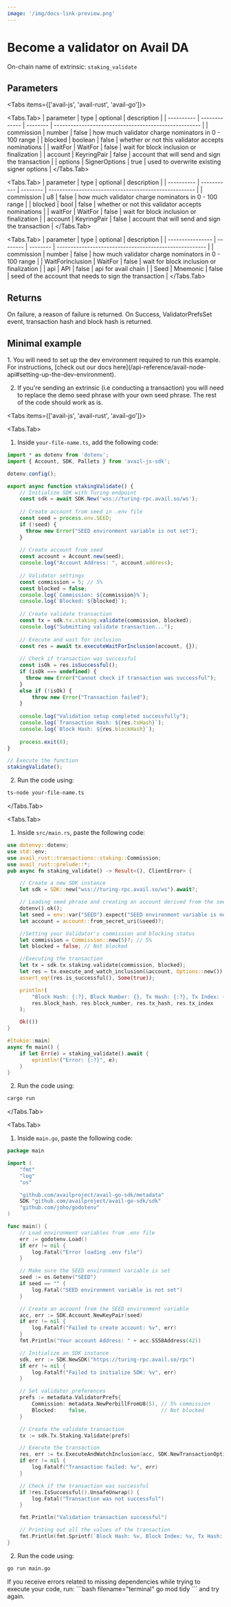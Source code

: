 ```yaml
---
image: '/img/docs-link-preview.png'
---
```



# Become a validator on Avail DA

On-chain name of extrinsic: `staking_validate`

## Parameters

<Tabs items={['avail-js', 'avail-rust', 'avail-go']}>

<Tabs.Tab>
| parameter  | type          | optional | description                                           |
| ---------- | ------------- | -------- | ----------------------------------------------------- |
| commission | number        | false    | how much validator charge nominators in 0 - 100 range |
| blocked    | boolean       | false    | whether or not this validator accepts nominations     |
| waitFor    | WaitFor       | false    | wait for block inclusion or finalization              |
| account    | KeyringPair   | false    | account that will send and sign the transaction       |
| options    | SignerOptions | true     | used to overwrite existing signer options             |
</Tabs.Tab>

<Tabs.Tab>
| parameter  | type        | optional | description                                           |
| ---------- | ----------- | -------- | ----------------------------------------------------- |
| commission | u8          | false    | how much validator charge nominators in 0 - 100 range |
| blocked    | bool        | false    | whether or not this validator accepts nominations     |
| waitFor    | WaitFor     | false    | wait for block inclusion or finalization              |
| account    | KeyringPair | false    | account that will send and sign the transaction       |
</Tabs.Tab>

<Tabs.Tab>
| parameter        | type     | optional | description                                            |
| ---------------- | -------- | -------- | ------------------------------------------------------ |
| commission       | number   | false    | how much validator charge nominators in 0 - 100 range  |
| WaitForInclusion | WaitFor  | false    | wait for block inclusion or finalization               |
| api              | API      | false    | api for avail chain                                    |
| Seed             | Mnemonic | false    | seed of the account that needs to sign the transaction |
</Tabs.Tab>

</Tabs>

## Returns

On failure, a reason of failure is returned. On Success, ValidatorPrefsSet event, transaction hash and block hash is returned.

## Minimal example

<Callout type="info">
1. You will need to set up the dev environment required to run this example. 
For instructions, [check out our docs here](/api-reference/avail-node-api#setting-up-the-dev-environment).

2. If you're sending an extrinsic (i.e conducting a transaction) you will need to replace the demo seed phrase with your own seed phrase.
The rest of the code should work as is.
</Callout>

<Tabs items={['avail-js', 'avail-rust', 'avail-go']}>

<Tabs.Tab>

1. Inside `your-file-name.ts`, add the following code:

```typescript showLineNumbers filename="avail-js" name="cmd1"
import * as dotenv from 'dotenv';
import { Account, SDK, Pallets } from 'avail-js-sdk';

dotenv.config();

export async function stakingValidate() {
    // Initialize SDK with Turing endpoint
    const sdk = await SDK.New('wss://turing-rpc.avail.so/ws');
    
    // Create account from seed in .env file
    const seed = process.env.SEED;
    if (!seed) {
      throw new Error("SEED environment variable is not set");
    }
    
    // Create account from seed
    const account = Account.new(seed);
    console.log("Account Address: ", account.address);
    
    // Validator settings
    const commission = 5; // 5%
    const blocked = false;
    console.log(`Commission: ${commission}%`);
    console.log(`Blocked: ${blocked}`);
    
    // Create validate transaction
    const tx = sdk.tx.staking.validate(commission, blocked);
    console.log("Submitting validate transaction...");
    
    // Execute and wait for inclusion
    const res = await tx.executeWaitForInclusion(account, {});
    
    // Check if transaction was successful
    const isOk = res.isSuccessful();
    if (isOk === undefined) {
      throw new Error("Cannot check if transaction was successful");
    }
    else if (!isOk) {
        throw new Error("Transaction failed");
    }
    
    console.log("Validation setup completed successfully");
    console.log(`Transaction Hash: ${res.txHash}`);
    console.log(`Block Hash: ${res.blockHash}`);
    
    process.exit(0);
}

// Execute the function
stakingValidate();
```

2. Run the code using:

```bash filename="terminal" name="cmd2"
ts-node your-file-name.ts
```
</Tabs.Tab>

<Tabs.Tab>

1. Inside `src/main.rs`, paste the following code:

```rust showLineNumbers filename="avail-rust" name="cmd3"
use dotenvy::dotenv;
use std::env;
use avail_rust::transactions::staking::Commission;
use avail_rust::prelude::*;
pub async fn staking_validate() -> Result<(), ClientError> {

    // Create a new SDK instance
    let sdk = SDK::new("wss://turing-rpc.avail.so/ws").await?;

    // Loading seed phrase and creating an account derived from the seed
    dotenv().ok();
    let seed = env::var("SEED").expect("SEED environment variable is not set");
    let account = account::from_secret_uri(&seed)?;

    //Setting your Validator's commission and blocking status
    let commission = Commission::new(5)?; // 5%
    let blocked = false; // Not blocked

    //Executing the transaction
    let tx = sdk.tx.staking.validate(commission, blocked);
    let res = tx.execute_and_watch_inclusion(&account, Options::new()).await?;
    assert_eq!(res.is_successful(), Some(true));

    println!(
        "Block Hash: {:?}, Block Number: {}, Tx Hash: {:?}, Tx Index: {}",
        res.block_hash, res.block_number, res.tx_hash, res.tx_index
    );

    Ok(())
}

#[tokio::main]
async fn main() {
    if let Err(e) = staking_validate().await {
        eprintln!("Error: {:?}", e);
    }
}
```

2. Run the code using:

```bash filename="terminal" name="cmd4"
cargo run
```
</Tabs.Tab>

<Tabs.Tab>

1. Inside `main.go`, paste the following code:

```go showLineNumbers filename="avail-go" name="cmd5"
package main

import (
	"fmt"
	"log"
	"os"

	"github.com/availproject/avail-go-sdk/metadata"
	SDK "github.com/availproject/avail-go-sdk/sdk"
	"github.com/joho/godotenv"
)

func main() {
	// Load environment variables from .env file
	err := godotenv.Load()
	if err != nil {
		log.Fatal("Error loading .env file")
	}

	// Make sure the SEED environment variable is set
	seed := os.Getenv("SEED")
	if seed == "" {
		log.Fatal("SEED environment variable is not set")
	}

	// Create an account from the SEED environment variable
	acc, err := SDK.Account.NewKeyPair(seed)
	if err != nil {
		log.Fatalf("Failed to create account: %v", err)
	}
	fmt.Println("Your account Address: " + acc.SS58Address(42))

	// Initialize an SDK instance
	sdk, err := SDK.NewSDK("https://turing-rpc.avail.so/rpc")
	if err != nil {
		log.Fatalf("Failed to initialize SDK: %v", err)
	}

	// Set validator preferences
	prefs := metadata.ValidatorPrefs{
		Commission: metadata.NewPerbillFromU8(5), // 5% commission
		Blocked:    false,                        // Not blocked
	}

	// Create the validate transaction
	tx := sdk.Tx.Staking.Validate(prefs)

	// Execute the transaction
	res, err := tx.ExecuteAndWatchInclusion(acc, SDK.NewTransactionOptions())
	if err != nil {
		log.Fatalf("Transaction failed: %v", err)
	}

	// Check if the transaction was successful
	if !res.IsSuccessful().UnsafeUnwrap() {
		log.Fatal("Transaction was not successful")
	}

	fmt.Println("Validation transaction successful")

	// Printing out all the values of the transaction
	fmt.Println(fmt.Sprintf(`Block Hash: %v, Block Index: %v, Tx Hash: %v, Tx Index: %v`, res.BlockHash.ToHexWith0x(), res.BlockNumber, res.TxHash.ToHexWith0x(), res.TxIndex))
}
```

2. Run the code using:

```bash filename="terminal" name="cmd6"
go run main.go
```

<Callout type="info">
If you receive errors related to missing dependencies while trying to execute your code, run:
```bash filename="terminal"
go mod tidy
```
and try again.
</Callout>
</Tabs.Tab>

</Tabs>
